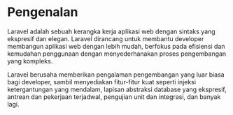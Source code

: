 # Pengenalan
Laravel adalah sebuah kerangka kerja aplikasi web dengan sintaks yang ekspresif dan elegan. Laravel dirancang untuk membantu developer membangun aplikasi web dengan lebih mudah, berfokus pada efisiensi dan kemudahan penggunaan dengan menyederhanakan proses pengembangan yang kompleks.

Laravel berusaha memberikan pengalaman pengembangan yang luar biasa bagi developer, sambil menyediakan fitur-fitur kuat seperti injeksi ketergantungan yang mendalam, lapisan abstraksi database yang ekspresif, antrean dan pekerjaan terjadwal, pengujian unit dan integrasi, dan banyak lagi.

